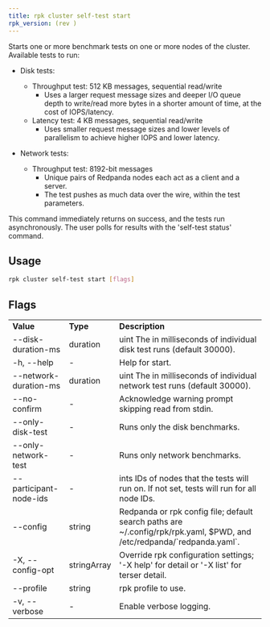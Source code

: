 ```yaml
---
title: rpk cluster self-test start
rpk_version: (rev )
---
```


Starts one or more benchmark tests on one or more nodes
of the cluster. Available tests to run:

- Disk tests:

  - Throughput test: 512 KB messages, sequential read/write
    - Uses a larger request message sizes and deeper I/O queue depth to write/read more bytes in a shorter amount of time, at the cost of IOPS/latency.
  - Latency test: 4 KB messages, sequential read/write
    - Uses smaller request message sizes and lower levels of parallelism to achieve higher IOPS and lower latency.

- Network tests:
  - Throughput test: 8192-bit messages
    - Unique pairs of Redpanda nodes each act as a client and a server.
    - The test pushes as much data over the wire, within the test parameters.

This command immediately returns on success, and the tests run asynchronously. The
user polls for results with the 'self-test status'
command.

## Usage

```bash
rpk cluster self-test start [flags]
```

## Flags

<table>
  <tbody>
    <tr>
      <td>
        <strong>Value</strong>
      </td>
      <td>
        <strong>Type</strong>
      </td>
      <td>
        <strong>Description</strong>
      </td>
    </tr>
    <tr>
      <td>--disk-duration-ms</td>
      <td>duration</td>
      <td>
        uint The in milliseconds of individual disk test runs (default 30000).
      </td>
    </tr>
    <tr>
      <td>-h, --help</td>
      <td>-</td>
      <td>Help for start.</td>
    </tr>
    <tr>
      <td>--network-duration-ms</td>
      <td>duration</td>
      <td>
        uint The in milliseconds of individual network test runs (default
        30000).
      </td>
    </tr>
    <tr>
      <td>--no-confirm</td>
      <td>-</td>
      <td>Acknowledge warning prompt skipping read from stdin.</td>
    </tr>
    <tr>
      <td>--only-disk-test</td>
      <td>-</td>
      <td>Runs only the disk benchmarks.</td>
    </tr>
    <tr>
      <td>--only-network-test</td>
      <td>-</td>
      <td>Runs only network benchmarks.</td>
    </tr>
    <tr>
      <td>--participant-node-ids</td>
      <td>-</td>
      <td>
        ints IDs of nodes that the tests will run on. If not set, tests will run
        for all node IDs.
      </td>
    </tr>
    <tr>
      <td>--config</td>
      <td>string</td>
      <td>
        Redpanda or rpk config file; default search paths are
        ~/.config/rpk/rpk.yaml, $PWD, and /etc/redpanda/`redpanda.yaml`.
      </td>
    </tr>
    <tr>
      <td>-X, --config-opt</td>
      <td>stringArray</td>
      <td>
        Override rpk configuration settings; '-X help' for detail or '-X list'
        for terser detail.
      </td>
    </tr>
    <tr>
      <td>--profile</td>
      <td>string</td>
      <td>rpk profile to use.</td>
    </tr>
    <tr>
      <td>-v, --verbose</td>
      <td>-</td>
      <td>Enable verbose logging.</td>
    </tr>
  </tbody>
</table>
